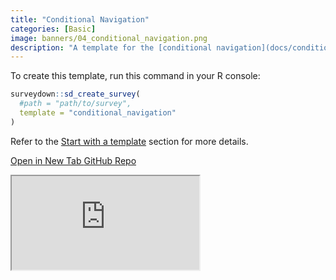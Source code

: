 ```yaml
---
title: "Conditional Navigation"
categories: [Basic]
image: banners/04_conditional_navigation.png
description: "A template for the [conditional navigation](docs/conditional-logic.html#conditional-navigation-of-pages) feature."
---
```


To create this template, run this command in your R console:

```r
surveydown::sd_create_survey(
  #path = "path/to/survey",
  template = "conditional_navigation"
)
```

Refer to the [Start with a template](/docs/getting-started.html#start-with-a-template) section for more details.

<div class="button-container">
  <a href="https://surveydown.shinyapps.io/conditional_navigation/" class="template-button" target="_blank">
    <i class="fas fa-external-link-alt"></i> Open in New Tab
  </a>
  <a href="https://github.com/surveydown-dev/templates" class="template-button" target="_blank">
    <i class="fab fa-github"></i> GitHub Repo
  </a>
</div>

<div class="template-iframe-container">
<iframe src="https://surveydown.shinyapps.io/conditional_navigation/" class="template-iframe"></iframe>
</div>
